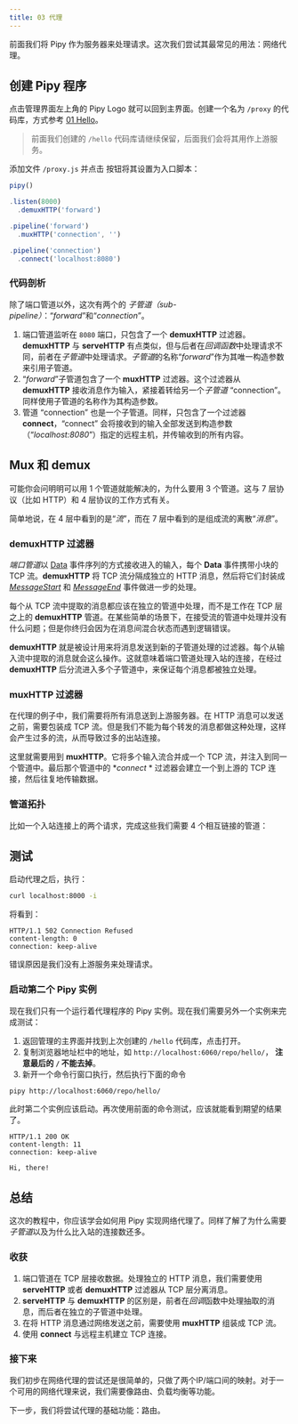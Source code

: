 ```yaml
---
title: 03 代理
---
```



前面我们将 Pipy 作为服务器来处理请求。这次我们尝试其最常见的用法：网络代理。

## 创建 Pipy 程序

点击管理界面左上角的 Pipy Logo 就可以回到主界面。创建一个名为 `/proxy` 的代码库，方式参考 [01 Hello](/tutorial/01-hello#创建-Pipy-程序)。

> 前面我们创建的 `/hello` 代码库请继续保留，后面我们会将其用作上游服务。

添加文件 `/proxy.js` 并点击 <FlagIcon/> 按钮将其设置为入口脚本：

```js
pipy()

.listen(8000)
  .demuxHTTP('forward')

.pipeline('forward')
  .muxHTTP('connection', '')

.pipeline('connection')
  .connect('localhost:8080')
```

### 代码剖析

除了端口管道以外，这次有两个的 *子管道（sub-pipeline）*：“*forward*”和“*connection*”。

1. 端口管道监听在 `8080` 端口，只包含了一个 **demuxHTTP** 过滤器。**demuxHTTP** 与 **serveHTTP** 有点类似，但与后者在*回调函数*中处理请求不同，前者在*子管道*中处理请求。*子管道*的名称“*forward*”作为其唯一构造参数来引用子管道。
2. “*forward*”子管道包含了一个 **muxHTTP** 过滤器。这个过滤器从 **demuxHTTP** 接收消息作为输入，紧接着转给另一个*子管道* “connection”。同样使用子管道的名称作为其构造参数。
3. 管道 “connection” 也是一个子管道。同样，只包含了一个过滤器 **connect**，“connect” 会将接收到的输入全部发送到构造参数（“*localhost:8080*”）指定的远程主机，并传输收到的所有内容。

## Mux 和 demux

可能你会问明明可以用 1 个管道就能解决的，为什么要用 3 个管道。这与 7 层协议（比如 HTTP）和 4 层协议的工作方式有关。

简单地说，在 4 层中看到的是“*流*”，而在 7 层中看到的是组成流的离散“*消息*”。

### demuxHTTP 过滤器

*端口管道*以 [Data](/reference/api/Data) 事件序列的方式接收进入的输入，每个 **Data** 事件携带小块的 TCP 流。**demuxHTTP** 将 TCP 流分隔成独立的 HTTP 消息，然后将它们封装成 [*MessageStart*](/reference/api/MessageStart) 和 [*MessageEnd*](/reference/api/MessageEnd) 事件做进一步的处理。

每个从 TCP 流中提取的消息都应该在独立的管道中处理，而不是工作在 TCP 层之上的 **demuxHTTP** 管道。在某些简单的场景下，在接受流的管道中处理并没有什么问题；但是你终归会因为在消息间混合状态而遇到逻辑错误。

**demuxHTTP** 就是被设计用来将消息发送到新的子管道处理的过滤器。每个从输入流中提取的消息就会这么操作。这就意味着端口管道处理入站的连接，在经过 **demuxHTTP** 后分流进入多个子管道中，来保证每个消息都被独立处理。

### muxHTTP 过滤器

在代理的例子中，我们需要将所有消息送到上游服务器。在 HTTP 消息可以发送之前，需要包装成 TCP 流。但是我们不能为每个转发的消息都做这种处理，这样会产生过多的流，从而导致过多的出站连接。

这里就需要用到 **muxHTTP**。它将多个输入流合并成一个 TCP 流，并注入到同一个管道中。最后那个管道中的 **connect* * 过滤器会建立一个到上游的 TCP 连接，然后往复地传输数据。

### 管道拓扑

比如一个入站连接上的两个请求，完成这些我们需要 4 个相互链接的管道：

<div style="text-align: center">
  <SvgProxyPipelines/>
</div>

## 测试

启动代理之后，执行：

```sh
curl localhost:8000 -i
```

将看到：

```
HTTP/1.1 502 Connection Refused
content-length: 0
connection: keep-alive
```

错误原因是我们没有上游服务来处理请求。

### 启动第二个 Pipy 实例

现在我们只有一个运行着代理程序的 Pipy 实例。现在我们需要另外一个实例来完成测试：

1. 返回管理的主界面并找到上次创建的 `/hello` 代码库，点击打开。
2. 复制浏览器地址栏中的地址，如 `http://localhost:6060/repo/hello/`， **注意最后的 `/` 不能去掉**。
3. 新开一个命令行窗口执行，然后执行下面的命令

```sh
pipy http://localhost:6060/repo/hello/
```

此时第二个实例应该启动。再次使用前面的命令测试，应该就能看到期望的结果了。

```
HTTP/1.1 200 OK
content-length: 11
connection: keep-alive

Hi, there!
```

## 总结

这次的教程中，你应该学会如何用 Pipy 实现网络代理了。同样了解了为什么需要 *子管道*以及为什么比入站的连接数还多。

### 收获

1. 端口管道在 TCP 层接收数据。处理独立的 HTTP 消息，我们需要使用 **serveHTTP** 或者 **demuxHTTP** 过滤器从 TCP 层分离消息。
2. **serveHTTP** 与 **demuxHTTP** 的区别是，前者在*回调*函数中处理抽取的消息，而后者在独立的子管道中处理。
3. 在将 HTTP 消息通过网络发送之前，需要使用 **muxHTTP** 组装成 TCP 流。
4. 使用 **connect** 与远程主机建立 TCP 连接。

### 接下来

我们初步在网络代理的尝试还是很简单的，只做了两个IP/端口间的映射。对于一个可用的网络代理来说，我们需要像路由、负载均衡等功能。

下一步，我们将尝试代理的基础功能：路由。